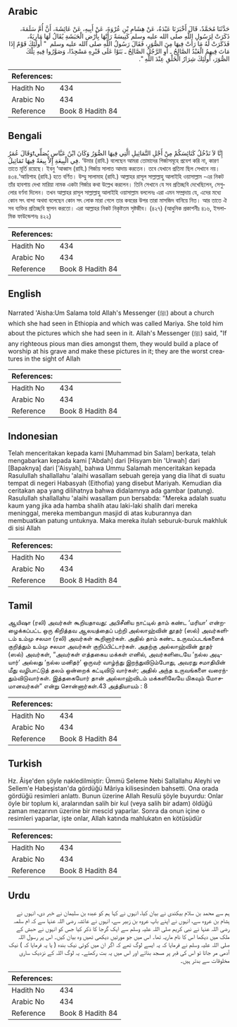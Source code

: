 ## Arabic


<div dir="rtl" lang="ar" style={{fontSize:'larger',backgroundColor:'#f8f9fa',padding:20}}>
حَدَّثَنَا مُحَمَّدٌ، قَالَ أَخْبَرَنَا عَبْدَةُ، عَنْ هِشَامِ بْنِ عُرْوَةَ، عَنْ أَبِيهِ، عَنْ عَائِشَةَ، أَنَّ أُمَّ سَلَمَةَ، ذَكَرَتْ لِرَسُولِ اللَّهِ صلى الله عليه وسلم كَنِيسَةً رَأَتْهَا بِأَرْضِ الْحَبَشَةِ يُقَالُ لَهَا مَارِيَةُ، فَذَكَرَتْ لَهُ مَا رَأَتْ فِيهَا مِنَ الصُّوَرِ، فَقَالَ رَسُولُ اللَّهِ صلى الله عليه وسلم ‏ "‏ أُولَئِكَ قَوْمٌ إِذَا مَاتَ فِيهِمُ الْعَبْدُ الصَّالِحُ ـ أَوِ الرَّجُلُ الصَّالِحُ ـ بَنَوْا عَلَى قَبْرِهِ مَسْجِدًا، وَصَوَّرُوا فِيهِ تِلْكَ الصُّوَرَ، أُولَئِكَ شِرَارُ الْخَلْقِ عِنْدَ اللَّهِ ‏"‏‏.‏
</div>
<div style={{backgroundColor:'#f8f9fa',padding:20, marginBottom: 10}}><table> <thead> <tr> <th>References:</th> <th></th> </tr> </thead> <tbody><tr><td>Hadith No</td><td>434</td></tr><tr><td>Arabic No</td><td>434</td></tr><tr><td>Reference</td><td>Book 8 Hadith 84</td></tr></tbody></table></div>

## Bengali


<div dir="ltr" lang="bn" style={{fontSize:'larger',backgroundColor:'#f8f9fa',padding:20}}>
وَقَالَ عُمَرُtإِنَّا لاَ نَدْخُلُ كَنَائِسَكُمْ مِنْ أَجْلِ التَّمَاثِيلِ الَّتِي فِيهَا الصُّوَرُ وَكَانَ ابْنُ عَبَّاسٍ يُصَلِّي فِي الْبِيعَةِ إِلاَّ بِيعَةً فِيهَا تَمَاثِيلُ. ‘উমার (রাযি.) বলেছেন আমরা তোমাদের গির্জাসমূহে প্রবেশ করি না, কারণ তাতে মূর্তি রয়েছে। ইবনু ‘আব্বাস (রাযি.) গির্জায় সালাত আদায় করতেন। তবে যেখানে প্রতিমা ছিল সেখানে নয়। ৪৩৪.‘আয়িশাহ (রাযি.) হতে বর্ণিত। উম্মু সালামাহ (রাযি.) আল্লাহর রাসূল সাল্লাল্লাহু আলাইহি ওয়াসাল্লাম -এর নিকট তাঁর হাবশায় দেখা মারিয়া নামক একটা গির্জার কথা উল্লেখ করলেন। তিনি সেখানে যে সব প্রতিচ্ছবি দেখেছিলেন, সেগুলোর বর্ণনা দিলেন। তখন আল্লাহর রাসূল সাল্লাল্লাহু আলাইহি ওয়াসাল্লাম বললেনঃ এরা এমন সম্প্রদায় যে, এদের মধ্যে কোন সৎ বান্দা অথবা বলেছেন কোন সৎ লোক মারা গেলে তার কবরের উপর তারা মাসজিদ বানিয়ে নিত। আর তাতে ঐ সব ব্যক্তির প্রতিচ্ছবি স্থাপন করতো। এরা আল্লাহর নিকট নিকৃষ্টতম সৃষ্টজীব। (৪২৭) (আধুনিক প্রকাশনীঃ ৪১৬, ইসলামিক ফাউন্ডেশনঃ ৪২২)
</div>
<div style={{backgroundColor:'#f8f9fa',padding:20, marginBottom: 10}}><table> <thead> <tr> <th>References:</th> <th></th> </tr> </thead> <tbody><tr><td>Hadith No</td><td>434</td></tr><tr><td>Arabic No</td><td>434</td></tr><tr><td>Reference</td><td>Book 8 Hadith 84</td></tr></tbody></table></div>

## English


<div dir="ltr" lang="en" style={{fontSize:'larger',backgroundColor:'#f8f9fa',padding:20}}>
Narrated 'Aisha:Um Salama told Allah's Messenger (ﷺ) about a church which she had seen in Ethiopia and which was called Mariya. She told him about the pictures which she had seen in it. Allah's Messenger (ﷺ) said, "If any righteous pious man dies amongst them, they would build a place of worship at his grave and make these pictures in it; they are the worst creatures in the sight of Allah
</div>
<div style={{backgroundColor:'#f8f9fa',padding:20, marginBottom: 10}}><table> <thead> <tr> <th>References:</th> <th></th> </tr> </thead> <tbody><tr><td>Hadith No</td><td>434</td></tr><tr><td>Arabic No</td><td>434</td></tr><tr><td>Reference</td><td>Book 8 Hadith 84</td></tr></tbody></table></div>

## Indonesian


<div dir="ltr" lang="id" style={{fontSize:'larger',backgroundColor:'#f8f9fa',padding:20}}>
Telah menceritakan kepada kami [Muhammad bin Salam] berkata, telah mengabarkan kepada kami ['Abdah] dari [Hisyam bin 'Urwah] dari [Bapaknya] dari ['Aisyah], bahwa Ummu Salamah menceritakan kepada Rasulullah shallallahu 'alaihi wasallam sebuah gereja yang dia lihat di suatu tempat di negeri Habasyah (Eithofia) yang disebut Mariyah. Kemudian dia ceritakan apa yang dilihatnya bahwa didalamnya ada gambar (patung). Rasulullah shallallahu 'alaihi wasallam pun bersabda: "Mereka adalah suatu kaum yang jika ada hamba shalih atau laki-laki shalih dari mereka meninggal, mereka membangun masjid di atas kuburannya dan membuatkan patung untuknya. Maka mereka itulah seburuk-buruk makhluk di sisi Allah
</div>
<div style={{backgroundColor:'#f8f9fa',padding:20, marginBottom: 10}}><table> <thead> <tr> <th>References:</th> <th></th> </tr> </thead> <tbody><tr><td>Hadith No</td><td>434</td></tr><tr><td>Arabic No</td><td>434</td></tr><tr><td>Reference</td><td>Book 8 Hadith 84</td></tr></tbody></table></div>

## Tamil


<div dir="ltr" lang="ta" style={{fontSize:'larger',backgroundColor:'#f8f9fa',padding:20}}>
ஆயிஷா (ரலி) அவர்கள் கூறியதாவது: அபிசீனிய நாட்டில் தாம் கண்ட ‘மரியா’ என்றழைக்கப்பட்ட ஒரு கிறித்தவ ஆலயத்தைப் பற்றி அல்லாஹ்வின் தூதர் (ஸல்) அவர்களிடம் உம்மு சலமா (ரலி) அவர்கள் கூறினார்கள். அதில் தாம் கண்ட உருவப்படங்களைக் குறித்தும் உம்மு சலமா அவர்கள் குறிப்பிட்டார்கள். அதற்கு அல்லாஹ்வின் தூதர் (ஸல்) அவர்கள், “அவர்கள் எத்தகைய மக்கள் எனில், அவர்களிடையே ‘நல்ல அடியார்’ அல்லது ‘நல்ல மனிதர்’ ஒருவர் வாழ்ந்து இறந்துவிடும்போது, அவரது சமாதியின் மீது வழிபாட்டுத் தலம் ஒன்றைக் கட்டிவிடு வார்கள்; அதில் அந்த உருவங்களை வரைந்தும்விடுவார்கள். இத்தகையோர் தான் அல்லாஹ்விடம் மக்களிலேயே மிகவும் மோசமானவர்கள்” என்று சொன்னார்கள்.43 அத்தியாயம் : 8
</div>
<div style={{backgroundColor:'#f8f9fa',padding:20, marginBottom: 10}}><table> <thead> <tr> <th>References:</th> <th></th> </tr> </thead> <tbody><tr><td>Hadith No</td><td>434</td></tr><tr><td>Arabic No</td><td>434</td></tr><tr><td>Reference</td><td>Book 8 Hadith 84</td></tr></tbody></table></div>

## Turkish


<div dir="ltr" lang="tr" style={{fontSize:'larger',backgroundColor:'#f8f9fa',padding:20}}>
Hz. Âişe'den şöyle nakledilmiştir: Ümmü Seleme Nebi Sallallahu Aleyhi ve Sellem'e Habeşistan'da gördüğü Mâriya kilisesinden bahsetti. Ona orada gördüğü resimleri anlattı. Bunun üzerine Allah Resulü şöyle buyurdu: Onlar öyle bir toplum ki, aralarından salih bir kul (veya salih bir adam) öldüğü zaman mezarının üzerine bir mescid yaparlar. Sonra da onun içine o resimleri yaparlar, işte onlar, Allah katında mahlukatın en kötüsüdür
</div>
<div style={{backgroundColor:'#f8f9fa',padding:20, marginBottom: 10}}><table> <thead> <tr> <th>References:</th> <th></th> </tr> </thead> <tbody><tr><td>Hadith No</td><td>434</td></tr><tr><td>Arabic No</td><td>434</td></tr><tr><td>Reference</td><td>Book 8 Hadith 84</td></tr></tbody></table></div>

## Urdu


<div dir="rtl" lang="ur" style={{fontSize:'larger',backgroundColor:'#f8f9fa',padding:20}}>
ہم سے محمد بن سلام بیکندی نے بیان کیا، انہوں نے کہا ہم کو عبدہ بن سلیمان نے خبر دی، انہوں نے ہشام بن عروہ سے، انہوں نے اپنے باپ عروہ بن زبیر سے، انہوں نے عائشہ رضی اللہ عنہا سے کہ ام سلمہ رضی اللہ عنہا نے نبی کریم صلی اللہ علیہ وسلم سے ایک گرجا کا ذکر کیا جس کو انہوں نے حبش کے ملک میں دیکھا اس کا نام ماریہ تھا۔ اس میں جو مورتیں دیکھی تھیں وہ بیان کیں۔ اس پر رسول اللہ صلی اللہ علیہ وسلم نے فرمایا کہ یہ ایسے لوگ تھے کہ اگر ان میں کوئی نیک بندہ ( یا یہ فرمایا کہ ) نیک آدمی مر جاتا تو اس کی قبر پر مسجد بناتے اور اس میں یہ بت رکھتے۔ یہ لوگ اللہ کے نزدیک ساری مخلوقات سے بدتر ہیں۔
</div>
<div style={{backgroundColor:'#f8f9fa',padding:20, marginBottom: 10}}><table> <thead> <tr> <th>References:</th> <th></th> </tr> </thead> <tbody><tr><td>Hadith No</td><td>434</td></tr><tr><td>Arabic No</td><td>434</td></tr><tr><td>Reference</td><td>Book 8 Hadith 84</td></tr></tbody></table></div>